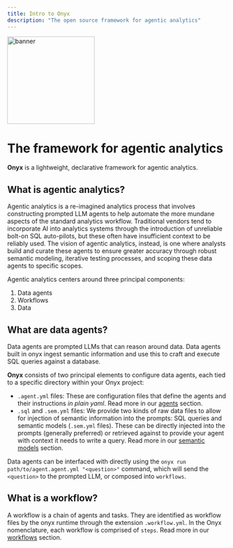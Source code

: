 ```yaml
---
title: Intro to Onyx
description: "The open source framework for agentic analytics"
---
```


<img
  class="rounded-md"
  height="200"
  noZoom
  src="/images/banner.png"
  alt="banner"
/>

# The framework for agentic analytics

**Onyx** is a lightweight, declarative framework for agentic analytics.

## What is agentic analytics?

Agentic analytics is a re-imagined analytics process that involves constructing
prompted LLM agents to help automate the more mundane aspects of the standard
analytics workflow. Traditional vendors tend to incorporate AI into analytics
systems through the introduction of unreliable bolt-on SQL auto-pilots, but
these often have insufficient context to be reliably used. The vision of
agentic analytics, instead, is one where analysts build and curate these agents
to ensure greater accuracy through robust semantic modeling, iterative testing
processes, and scoping these data agents to specific scopes.

Agentic analytics centers around three principal components:
1. Data agents
2. Workflows
3. Data

## What are data agents?

Data agents are prompted LLMs that can reason around data. Data agents built in
onyx ingest semantic information and use this to craft and execute SQL queries
against a database.

**Onyx** consists of two principal elements to configure data agents, each tied
to a specific directory within your Onyx project:

- `.agent.yml` files: These are configuration files that define the agents and
  their instructions _in plain yaml_. Read more in our
  [agents](/learn-about-onyx/agents) section.
- `.sql` and `.sem.yml` files: We provide two kinds of raw data files to allow
  for injection of semantic information into the prompts: SQL queries and
  semantic models (`.sem.yml` files). These can be directly injected into the
  prompts (generally preferred) or retrieved against to provide your agent with
  context it needs to write a query. Read more in our [semantic
  models](/learn-about-onyx/semantic-model) section.

Data agents can be interfaced with directly using the `onyx run
path/to/agent.agent.yml "<question>"` command, which will send the `<question>`
to the prompted LLM, or composed into `workflows`.

## What is a workflow?

A workflow is a chain of agents and tasks. They are identified as workflow
files by the onyx runtime through the extension `.workflow.yml`. In the Onyx
nomenclature, each workflow is comprised of `steps`. Read more in our
[workflows](/learn-about-onyx/workflows) section.
